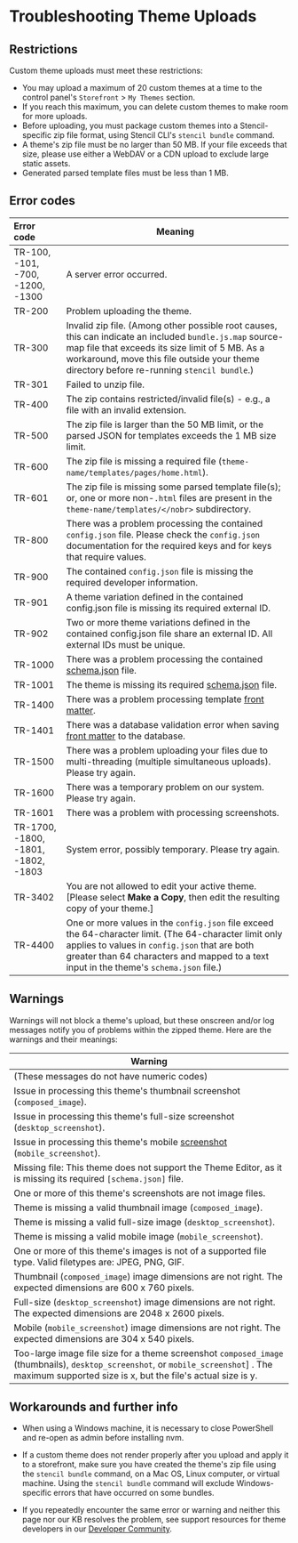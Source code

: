 # Troubleshooting Theme Uploads

 

## Restrictions

Custom theme uploads must meet these restrictions:

* You may upload a maximum of 20 custom themes at a time to the control panel's `Storefront` > `My Themes` section.
* If you reach this maximum, you can delete custom themes to make room for more uploads.
* Before uploading, you must package custom themes into a Stencil-specific zip file format, using Stencil CLI's `stencil bundle` command.
* A theme's zip file must be no larger than 50 MB. If your file exceeds that size, please use either a WebDAV or a CDN upload to exclude large static assets.
* Generated parsed template files must be less than 1 MB.

## Error codes

| Error code | Meaning |
|:- | - |
| TR-100, -101, -700, -1200, -1300 | A server error occurred. |
| TR-200 | Problem uploading the theme. |
| TR-300 | Invalid zip file. (Among other possible root causes, this can indicate an included `bundle.js.map` source-map file that exceeds its size limit of 5 MB. As a workaround, move this file outside your theme directory before re-running `stencil bundle`.) |
| TR-301 | Failed to unzip file. |
| TR-400 | The zip contains restricted/invalid file(s) - e.g., a file with an invalid extension. |
| TR-500 | The zip file is larger than the 50 MB limit, or the parsed JSON for templates exceeds the 1 MB size limit. |
| TR-600 | The zip file is missing a required file (`theme-name/templates/pages/home.html`). |
| TR-601 | The zip file is missing some parsed template file(s); or, one or more non-`.html` files are present in the `theme-name/templates/</nobr>` subdirectory. |
| TR-800 | There was a problem processing the contained `config.json` file. Please check the `config.json` documentation for the required keys and for keys that require values. |
| TR-900 | The contained `config.json` file is missing the required developer information. |
| TR-901 | A theme variation defined in the contained config.json file is missing its required external ID. |
| TR-902 | Two or more theme variations defined in the contained config.json file share an external ID. All external IDs must be unique. | 
| TR-1000 | There was a problem processing the contained <a href="https://github.com/bigcommerce/cornerstone/blob/master/schema.json">schema.json</a> file. |
| TR-1001 | The theme is missing its required <a href="https://github.com/bigcommerce/cornerstone/blob/master/schema.json">schema.json</a> file. |
| TR-1400 | There was a problem processing template <a href="/stencil-docs/front-matter/front-matter-overview">front matter</a>. |
| TR-1401 | There was a database validation error when saving <a href="/stencil-docs/front-matter/front-matter-overview">front matter</a> to the database. |
| TR-1500 | There was a problem uploading your files due to multi-threading (multiple simultaneous uploads). Please try again. |
| TR-1600 | There was a temporary problem on our system. Please try again. |
| TR-1601 | There was a problem with processing screenshots. |
| TR-1700, -1800, -1801, -1802, -1803 | System error, possibly temporary. Please try again. |
| TR-3402 | You are not allowed to edit your active theme. [Please select **Make a Copy**, then edit the resulting copy of your theme.] |
| TR-4400 | One or more values in the `config.json` file exceed the 64-character limit. (The 64-character limit only applies to values in `config.json` that are both greater than 64 characters and mapped to a text input in the theme's `schema.json` file.) |

## Warnings

Warnings will not block a theme's upload, but these onscreen and/or log messages notify you of problems within the zipped theme. Here are the warnings and their meanings:

| Warning |
|-|
| (These messages do not have numeric codes) |
| Issue in processing this theme's thumbnail screenshot (`composed_image`). |
| Issue in processing this theme's full-size screenshot (`desktop_screenshot`). |
| Issue in processing this theme's mobile [screenshot](/theme-objects/config-json#configjson) (`mobile_screenshot`). |
| Missing file: This theme does not support the Theme Editor, as it is missing its required `[schema.json]` file. |
| One or more of this theme's screenshots are not image files. |
| Theme is missing a valid thumbnail image (`composed_image`). |
| Theme is missing a valid full-size image (`desktop_screenshot`). |
| Theme is missing a valid mobile image (`mobile_screenshot`). |
| One or more of this theme's images is not of a supported file type. Valid filetypes are: JPEG, PNG, GIF. |
| Thumbnail (`composed_image`) image dimensions are not right. The expected dimensions are 600 x 760 pixels. |
| Full-size (`desktop_screenshot`) image dimensions are not right. The expected dimensions are 2048 x 2600 pixels. |
| Mobile (`mobile_screenshot`) image dimensions are not right. The expected dimensions are 304 x 540 pixels. |
| Too-large image file size for a theme screenshot `composed_image` (thumbnails), `desktop_screenshot`, or `mobile_screenshot`] . The maximum supported size is x, but the file's actual size is y. |

## Workarounds and further info
* When using a Windows machine, it is necessary to close PowerShell and re-open as admin before installing nvm.

* If a custom theme does not render properly after you upload and apply it to a storefront, make sure you have created the theme's zip file using the `stencil bundle` command, on a Mac OS, Linux computer, or virtual machine. Using the `stencil bundle` command will exclude Windows-specific errors that have occurred on some bundles.

* If you repeatedly encounter the same error or warning and neither this page nor our KB resolves the problem, see support resources for theme developers in our [Developer Community](/community).
